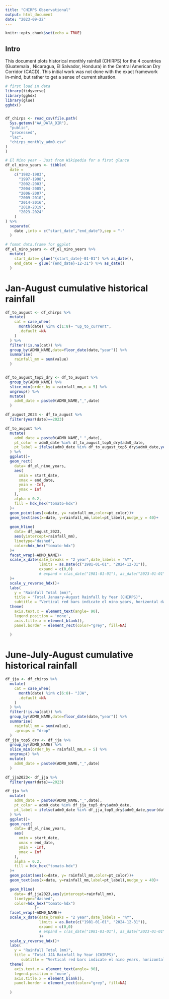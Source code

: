 ```yaml
---
title: "CHIRPS Observational"
output: html_document
date: "2023-09-22"
---
```


```r
knitr::opts_chunk$set(echo = TRUE)
```

## Intro

This document plots historical monthly rainfall (CHIRPS) for the  4 countries (Guatemala , Nicaragua, El Salvador, Hondura) in the Central American Dry Corridor (CACD). This initial work was not done with the exact framework in-mind, but rather to get a sense of current situation.


```r

# first load in data
library(tidyverse)
library(gghdx)
library(glue)
gghdx()


df_chirps <- read_csv(file.path(
  Sys.getenv("AA_DATA_DIR"),
  "public",
  "processed",
  "lac",
  "chirps_monthly_adm0.csv"
) 
)

# El Nino year - Just from Wikipedia for a first glance
df_el_nino_years <- tibble(
  date = 
    c("1982-1983",
      "1997-1998",
      "2002-2003",
      "2004-2005",
      "2006-2007",
      "2009-2010",
      "2014-2016",
      "2018-2019",
      "2023-2024"
    )
) %>% 
  separate(
    date ,into = c("start_date","end_date"),sep = "-"
  ) 

# fomat data.frame for ggplot
df_el_nino_years <- df_el_nino_years %>% 
  mutate(
    start_date= glue("{start_date}-01-01") %>% as_date(),
    end_date = glue("{end_date}-12-31") %>% as_date()
  )
```


# Jan-August cumulative historical rainfall

```r

df_to_august <- df_chirps %>% 
  mutate(
    cat = case_when(
      month(date) %in% c(1:8)~ "up_to_current",
      .default =NA
    )
  ) %>% 
  filter(!is.na(cat)) %>% 
  group_by(ADM0_NAME,date=floor_date(date,"year")) %>% 
  summarise(
    rainfall_mm = sum(value)
  ) 


df_to_august_top5_dry <- df_to_august %>% 
  group_by(ADM0_NAME) %>% 
  slice_min(order_by = rainfall_mm,n = 5) %>% 
  ungroup() %>% 
  mutate(
    adm0_date = paste0(ADM0_NAME,"_",date)
  )

df_august_2023 <- df_to_august %>% 
  filter(year(date)==2023)

df_to_august %>% 
  mutate(
    adm0_date = paste0(ADM0_NAME,"_",date),
    pt_color = adm0_date %in% df_to_august_top5_dry$adm0_date,
    pt_label = ifelse(adm0_date %in% df_to_august_top5_dry$adm0_date,year(date),NA)
  ) %>% 
  ggplot()+
  geom_rect(
    data= df_el_nino_years,
    aes(
      xmin = start_date,
      xmax = end_date,
      ymin = -Inf,
      ymax = Inf
    ),
    alpha = 0.2,
    fill = hdx_hex("tomato-hdx")
  )+
  geom_point(aes(x=date, y= rainfall_mm,color=pt_color))+
  geom_text(aes(x=date, y=rainfall_mm,label=pt_label),nudge_y = 40)+
  
  geom_hline(
    data= df_august_2023,
    aes(yintercept=rainfall_mm),
    linetype="dashed",
    color=hdx_hex("tomato-hdx")
  )+
  facet_wrap(~ADM0_NAME)+
  scale_x_date(date_breaks = "2 year",date_labels = "%Y",
               limits = as.Date(c("1981-01-01", "2024-12-31")),
               expand = c(0,0)
               # expand = c(as_date("1981-01-01"), as_date("2023-01-01"))
  )+
  scale_y_reverse_hdx()+
  labs(
    y = "Rainfall Total (mm)",
    title = "Total January-August Rainfall by Year (CHIRPS)",
    subtitle = "Vertical red bars indicate el nino years, horizontal dashed line are 2023 values")+
  theme(
    axis.text.x = element_text(angle= 90),
    legend.position = 'none',
    axis.title.x = element_blank(),
    panel.border = element_rect(color="grey", fill=NA)
    
  )
```


# June-July-August cumulative historical rainfall

```r
df_jja <- df_chirps %>% 
  mutate(
    cat = case_when(
      month(date) %in% c(6:8)~ "JJA",
      .default =NA
    )
  ) %>% 
  filter(!is.na(cat)) %>% 
  group_by(ADM0_NAME,date=floor_date(date,"year")) %>% 
  summarise(
    rainfall_mm = sum(value),
    .groups = "drop"
  ) 
df_jja_top5_dry <- df_jja %>% 
  group_by(ADM0_NAME) %>% 
  slice_min(order_by = rainfall_mm,n = 5) %>% 
  ungroup() %>% 
  mutate(
    adm0_date = paste0(ADM0_NAME,"_",date)
  )

df_jja2023<- df_jja %>% 
  filter(year(date)==2023)

df_jja %>% 
  mutate(
    adm0_date = paste0(ADM0_NAME,"_",date),
    pt_color = adm0_date %in% df_jja_top5_dry$adm0_date,
    pt_label = ifelse(adm0_date %in% df_jja_top5_dry$adm0_date,year(date),NA)
  ) %>% 
  ggplot()+
  geom_rect(
    data= df_el_nino_years,
    aes(
      xmin = start_date,
      xmax = end_date,
      ymin = -Inf,
      ymax = Inf
    ),
    alpha = 0.2,
    fill = hdx_hex("tomato-hdx")
  )+
  geom_point(aes(x=date, y= rainfall_mm,color=pt_color))+
  geom_text(aes(x=date, y=rainfall_mm,label=pt_label),nudge_y = 40)+

  geom_hline(
    data= df_jja2023,aes(yintercept=rainfall_mm),
    linetype="dashed",
    color=hdx_hex("tomato-hdx")
             )+
  facet_wrap(~ADM0_NAME)+
  scale_x_date(date_breaks = "2 year",date_labels = "%Y",
               limits = as.Date(c("1981-01-01", "2024-12-31")),
               expand = c(0,0)
               # expand = c(as_date("1981-01-01"), as_date("2023-01-01"))
               )+
  scale_y_reverse_hdx()+
  labs(
    y = "Rainfall Total (mm)",
    title = "Total JJA Rainfall by Year (CHIRPS)",
       subtitle = "Vertical red bars indicate el nino years, horizontal dashed line are 2023 values")+
  theme(
    axis.text.x = element_text(angle= 90),
    legend.position = 'none',
    axis.title.x = element_blank(),
    panel.border = element_rect(color="grey", fill=NA)
    
  )

```

